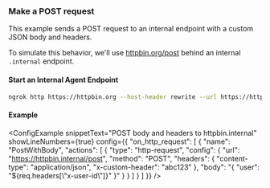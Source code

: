 
### Make a POST request

This example sends a POST request to an internal endpoint with a custom JSON body and headers.

To simulate this behavior, we'll use [httpbin.org/post](https://httpbin.org/post) behind an internal `.internal` endpoint.

#### Start an Internal Agent Endpoint

```bash
ngrok http https://httpbin.org --host-header rewrite --url https://httpbin.internal
```

#### Example

<ConfigExample
	snippetText="POST body and headers to httpbin.internal"
	showLineNumbers={true}
	config={{
		"on_http_request": [
			{
				"name": "PostWithBody",
				"actions": [
					{
						"type": "http-request",
						"config": {
							"url": "https://httpbin.internal/post",
							"method": "POST",
							"headers": {
								"content-type": "application/json",
								"x-custom-header": "abc123"
							},
							"body": "{ \"user\": \"${req.headers[\\\"x-user-id\\\"]}\" }"
						}
					}
				]
			}
		]
	}}
/>
